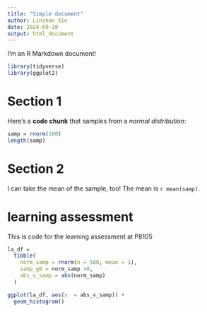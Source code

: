 ```yaml
---
title: "Simple document"
author: Linshan Xie
date: 2024-09-10
output: html_document
---
```


I'm an R Markdown document! 
```r
library(tidyverse)
library(ggplot2)
```


# Section 1

Here's a **code chunk** that samples from 
a _normal distribution_:

```r
samp = rnorm(100)
length(samp)
```

# Section 2

I can take the mean of the sample, too!
The mean is `r mean(samp)`.

# learning assessment

This is code for the learning assessment at P8105

```r

la_df = 
  tibble(
    norm_samp = rnorm(n = 500, mean = 1),
    samp_g0 = norm_samp >0,
    abs_v_samp = abs(norm_samp)
  )

ggplot(la_df, aes(x  = abs_v_samp)) +
  geom_histogram()

```







